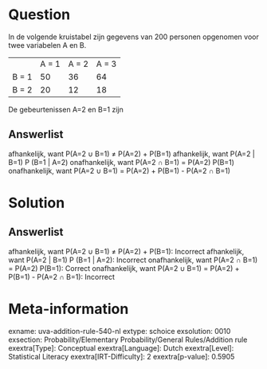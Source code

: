 Question
========

In de volgende kruistabel zijn gegevens van 200 personen opgenomen voor
twee variabelen A en B.

  ------- ------- ------- -------
          A = 1   A = 2   A = 3
  B = 1   50      36      64
  B = 2   20      12      18
  ------- ------- ------- -------

De gebeurtenissen A=2 en B=1 zijn

Answerlist
----------

afhankelijk, want P(A=2 ∪ B=1) ≠ P(A=2) + P(B=1)
afhankelijk, want P(A=2 | B=1)   P (B=1 | A=2)
onafhankelijk, want P(A=2 ∩ B=1) = P(A=2)   P(B=1)
onafhankelijk, want P(A=2 ∪ B=1) = P(A=2) + P(B=1) - P(A=2 ∩ B=1)

Solution
========

Answerlist
----------

afhankelijk, want P(A=2 ∪ B=1) ≠ P(A=2) + P(B=1): Incorrect
afhankelijk, want P(A=2 | B=1)   P (B=1 | A=2): Incorrect
onafhankelijk, want P(A=2 ∩ B=1) = P(A=2)   P(B=1): Correct
onafhankelijk, want P(A=2 ∪ B=1) = P(A=2) + P(B=1) - P(A=2 ∩ B=1): Incorrect

Meta-information
================
exname: uva-addition-rule-540-nl
extype: schoice
exsolution: 0010
exsection: Probability/Elementary Probability/General Rules/Addition rule
exextra[Type]: Conceptual
exextra[Language]: Dutch
exextra[Level]: Statistical Literacy
exextra[IRT-Difficulty]: 2
exextra[p-value]: 0.5905
